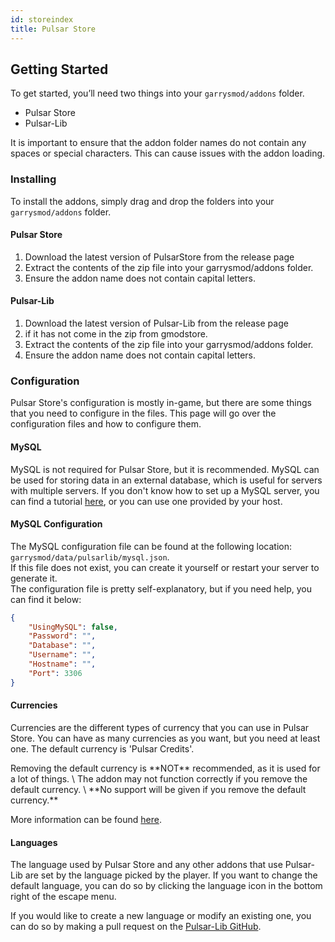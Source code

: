 ```yaml
---
id: storeindex
title: Pulsar Store
---
```



## Getting Started

To get started, you’ll need two things into your `garrysmod/addons` folder.
- Pulsar Store
- Pulsar-Lib

<Admonition type="warning">
  It is important to ensure that the addon folder names do not contain any spaces or special characters. This can cause issues with the addon loading.
</Admonition>

### Installing
To install the addons, simply drag and drop the folders into your `garrysmod/addons` folder.

#### Pulsar Store
1. Download the latest version of PulsarStore from the release page
2. Extract the contents of the zip file into your garrysmod/addons folder.
3. Ensure the addon name does not contain capital letters.

#### Pulsar-Lib
1. Download the latest version of Pulsar-Lib from the release page
2. if it has not come in the zip from gmodstore.
3. Extract the contents of the zip file into your garrysmod/addons folder.
4. Ensure the addon name does not contain capital letters.

### Configuration
Pulsar Store's configuration is mostly in-game, but there are some things that you need to configure in the files. This page will go over the configuration files and how to configure them.

#### MySQL
MySQL is not required for Pulsar Store, but it is recommended. MySQL can be used for storing data in an external database,
which is useful for servers with multiple servers. If you don't know how to set up a MySQL server,
you can find a tutorial [here](https://www.digitalocean.com/community/tutorials/how-to-install-mysql-on-ubuntu-20-04), or you can use one provided by your host.

#### MySQL Configuration
The MySQL configuration file can be found at the following location: `garrysmod/data/pulsarlib/mysql.json`. \
If this file does not exist, you can create it yourself or restart your server to generate it. \
The configuration file is pretty self-explanatory, but if you need help, you can find it below:
```json
{
	"UsingMySQL": false,
	"Password": "",
	"Database": "",
	"Username": "",
	"Hostname": "",
	"Port": 3306
}
```

#### Currencies
Currencies are the different types of currency that you can use in Pulsar Store. You can have as many currencies as you want,
but you need at least one. The default currency is 'Pulsar Credits'.

<Admonition type="warning">
	Removing the default currency is **NOT** recommended, as it is used for a lot of things. \
	The addon may not function correctly if you remove the default currency. \
	**No support will be given if you remove the default currency.**
</Admonition>

More information can be found [here](./store-currencies).

#### Languages
The language used by Pulsar Store and any other addons that use Pulsar-Lib are set by the language picked by the player.
If you want to change the default language, you can do so by clicking the language icon in the bottom right of the escape menu.

If you would like to create a new language or modify an existing one, you can do so by making a pull request on the [Pulsar-Lib GitHub](https://github.com/Pulsar-Dev/store-2-languages).